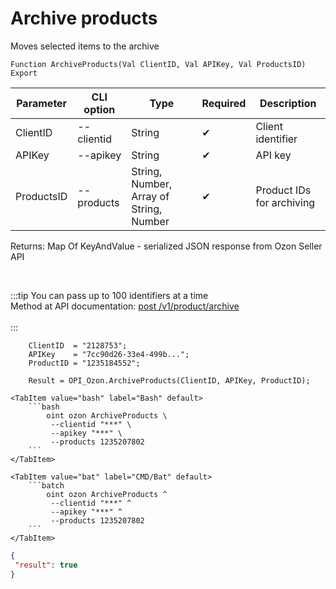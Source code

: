 ﻿---
sidebar_position: 12
---


# Archive products
 Moves selected items to the archive



`Function ArchiveProducts(Val ClientID, Val APIKey, Val ProductsID) Export`

  | Parameter | CLI option | Type | Required | Description |
  |-|-|-|-|-|
  | ClientID | --clientid | String | &#x2714; | Client identifier |
  | APIKey | --apikey | String | &#x2714; | API key |
  | ProductsID | --products | String, Number, Array of String, Number | &#x2714; | Product IDs for archiving |

  
  Returns:  Map Of KeyAndValue - serialized JSON response from Ozon Seller API

<br/>

:::tip
You can pass up to 100 identifiers at a time<br/>
Method at API documentation: [post /v1/product/archive](https://docs.ozon.ru/api/seller/#operation/ProductAPI_ProductArchive)<br/>
<br/>
:::
<br/>


```bsl title="1C:Enterprise/OneScript code example"
    ClientID  = "2128753";
    APIKey    = "7cc90d26-33e4-499b...";
    ProductID = "1235184552";

    Result = OPI_Ozon.ArchiveProducts(ClientID, APIKey, ProductID);
```
 

 <Tabs>
  
    <TabItem value="bash" label="Bash" default>
        ```bash
            oint ozon ArchiveProducts \
             --clientid "***" \
             --apikey "***" \
             --products 1235207802
        ```
    </TabItem>
  
    <TabItem value="bat" label="CMD/Bat" default>
        ```batch
            oint ozon ArchiveProducts ^
             --clientid "***" ^
             --apikey "***" ^
             --products 1235207802
        ```
    </TabItem>
</Tabs>


```json title="Result"
{
 "result": true
}
```
